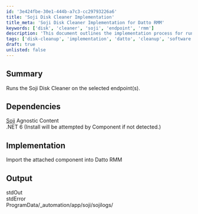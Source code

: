 ```yaml
---
id: '3e424fbe-30e1-444b-a7c3-cc29793226a6'
title: 'Soji Disk Cleaner Implementation'
title_meta: 'Soji Disk Cleaner Implementation for Datto RMM'
keywords: ['disk', 'cleaner', 'soji', 'endpoint', 'rmm']
description: 'This document outlines the implementation process for running the Soji Disk Cleaner on selected endpoints within Datto RMM. It includes dependencies, implementation steps, and output details to ensure successful execution.'
tags: ['disk-cleanup', 'implementation', 'datto', 'cleanup', 'software']
draft: true
unlisted: false
---
```

## Summary

Runs the Soji Disk Cleaner on the selected endpoint(s).

## Dependencies

[Soji](https://proval.itglue.com/DOC-5078775-10338558) Agnostic Content  
.NET 6 (Install will be attempted by Component if not detected.)

## Implementation

Import the attached component into Datto RMM

## Output

stdOut  
stdError  
ProgramData/_automation/app/soji/sojilogs/













